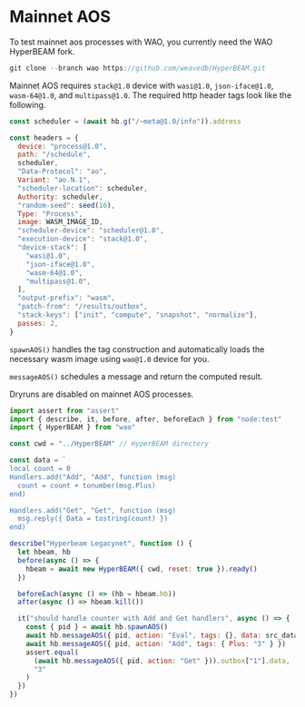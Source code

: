 # Mainnet AOS

To test mainnet aos processes with WAO, you currently need the WAO HyperBEAM fork.

```js
git clone --branch wao https://github.com/weavedb/HyperBEAM.git
```

Mainnet AOS requires `stack@1.0` device with `wasi@1.0`, `json-iface@1.0`, `wasm-64@1.0`, and `multipass@1.0`. The required http header tags look like the following.

```js
const scheduler = (await hb.g("/~meta@1.0/info")).address

const headers = {
  device: "process@1.0",
  path: "/schedule",
  scheduler,
  "Data-Protocol": "ao",
  Variant: "ao.N.1",
  "scheduler-location": scheduler,
  Authority: scheduler,
  "random-seed": seed(16),
  Type: "Process",
  image: WASM_IMAGE_ID,
  "scheduler-device": "scheduler@1.0",
  "execution-device": "stack@1.0",
  "device-stack": [
    "wasi@1.0",
    "json-iface@1.0",
    "wasm-64@1.0",
    "multipass@1.0",
  ],
  "output-prefix": "wasm",
  "patch-from": "/results/outbox",
  "stack-keys": ["init", "compute", "snapshot", "normalize"],
  passes: 2,
}
```

`spawnAOS()` handles the tag construction and automatically loads the necessary wasm image using `wao@1.0` device for you.

`messageAOS()` schedules a message and return the computed result.

Dryruns are disabled on mainnet AOS processes.

```js
import assert from "assert"
import { describe, it, before, after, beforeEach } from "node:test"
import { HyperBEAM } from "wao"

const cwd = "../HyperBEAM" // HyperBEAM directory

const data = `
local count = 0
Handlers.add("Add", "Add", function (msg)
  count = count + tonumber(msg.Plus)
end)

Handlers.add("Get", "Get", function (msg)
  msg.reply({ Data = tostring(count) })
end)`

describe("Hyperbeam Legacynet", function () {
  let hbeam, hb
  before(async () => {
    hbeam = await new HyperBEAM({ cwd, reset: true }).ready()
  })

  beforeEach(async () => (hb = hbeam.hb))
  after(async () => hbeam.kill())

  it("should handle counter with Add and Get handlers", async () => {
    const { pid } = await hb.spawnAOS()
    await hb.messageAOS({ pid, action: "Eval", tags: {}, data: src_data })
    await hb.messageAOS({ pid, action: "Add", tags: { Plus: "3" } })
    assert.equal(
      (await hb.messageAOS({ pid, action: "Get" })).outbox["1"].data,
      "3"
    )
  })
})
```

